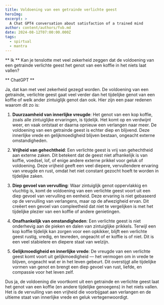 ```yaml
---
title: Voldoening van een getrainde verlichte geest
heroImg:
excerpt: >
  A Chat GPT4 conversation about satisfaction of a trained mind
author: content/authors/fvb.md
date: 2024-08-12T07:00:00.000Z
tags:
  - spirtual
  - mantra
---
```

** Ik **
Kan je tenslotte met veel zekerheid zeggen dat de voldoening van een getrainde verlichte geest het genot van een koffie in het niets laat vallen?

** ChatGPT **

Ja, dat kan met veel zekerheid gezegd worden. De voldoening van een getrainde, verlichte geest gaat veel verder dan het tijdelijke genot van een koffie of welk ander zintuiglijk genot dan ook. Hier zijn een paar redenen waarom dit zo is:

1. **Duurzaamheid van innerlijke vreugde**: Het genot van een kop koffie, zoals alle zintuiglijke ervaringen, is tijdelijk. Het komt op en verdwijnt weer, en vaak ontstaat er daarna opnieuw een verlangen naar meer. De voldoening van een getrainde geest is echter diep en blijvend. Deze innerlijke vrede en gelijkmoedigheid blijven bestaan, ongeacht externe omstandigheden.

2. **Vrijheid van gehechtheid**: Een verlichte geest is vrij van gehechtheid aan externe zaken. Dit betekent dat de geest niet afhankelijk is van koffie, voedsel, lof, of enige andere externe prikkel voor geluk of voldoening. Deze vrijheid geeft een veel diepere, vervullendere ervaring van vreugde en rust, omdat het niet constant gezocht hoeft te worden in tijdelijke zaken.

3. **Diep gevoel van vervulling**: Waar zintuiglijk genot oppervlakkig en vluchtig is, komt de voldoening van een verlichte geest voort uit een diep gevoel van vervulling en eenheid. Deze ervaring is niet gebaseerd op de vervulling van verlangens, maar op de afwezigheid ervan. Dit creëert een gevoel van compleetheid dat niet te vergelijken is met het tijdelijke plezier van een koffie of andere genietingen.

4. **Onafhankelijk van omstandigheden**: Een verlichte geest is niet onderhevig aan de pieken en dalen van zintuiglijke prikkels. Terwijl een kop koffie tijdelijk kan zorgen voor een opkikker, blijft een verlichte geest rustig, vredig, en tevreden, ongeacht of er koffie is of niet. Dit is een veel stabielere en diepere staat van welzijn.

5. **Gelijkmoedigheid en innerlijke vrede**: De vreugde van een verlichte geest komt voort uit gelijkmoedigheid — het vermogen om in vrede te blijven, ongeacht wat er in het leven gebeurt. Dit overstijgt alle tijdelijke vormen van genot en brengt een diep gevoel van rust, liefde, en compassie voor het leven zelf.

Dus ja, de voldoening die voortkomt uit een getrainde en verlichte geest laat het genot van een koffie (en andere tijdelijke genoegens) in het niets vallen. Het is de vervulling van een vrijheid die voorbijgaat aan verlangen en de ultieme staat van innerlijke vrede en geluk vertegenwoordigt.